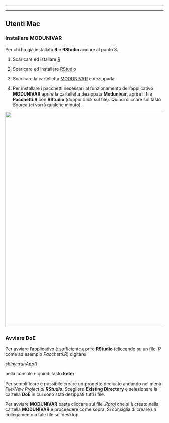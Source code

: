 ------------------------------------------------------------------------

------------------------------------------------------------------------

## Utenti **Mac**

### Installare **MODUNIVAR**

Per chi ha già installato **R** e **RStudio** andare al punto 3.

1.  Scaricare ed istallare [R](https://cran.rstudio.com/ "Download and Install R")

2.  Scaricare ed installare [RStudio](https://rstudio.com/products/rstudio/download/#download "RStudio Desktop")

3.  Scaricare la cartelletta [MODUNIVAR](https://drive.google.com/file/d/13sANmrfZTycskFTaaNvHY2uuXCc3HM6H/view?usp=sharing "Modunivar.zip") e dezipparla

4.  Per installare i pacchetti necessari al funzionamento dell'applicativo **MODUNIVAR** aprire la cartelletta dezippata **Modunivar**, aprire il file **Pacchetti.R** con **RStudio** (doppio click sul file). Quindi cliccare sul tasto *Source* (ci vorrà qualche minuto).
  
![](Figure/RStidio2.png){width="683"}

### Avviare DoE

Per avviare l'applicativo è sufficiente aprire **RStudio** (cliccando su un file *.R* come ad esempio *Pacchetti.R*) digitare

*shiny::runApp()*

nella console e quindi tasto **Enter**.

Per semplificare è possibile creare un progetto dedicato andando nel menù *File/New Project di **RStudio***. Scegliere **Existing Directory** e selezionare la cartella **DoE** in cui sono stati dezippati tutti i file.

Per avviare **MODUNIVAR** basta cliccare sul file *.Rproj* che si è creato nella cartella **MODUNIVAR** e proceedere come sopra. Si consiglia di creare un collegamento a tale file sul desktop.
